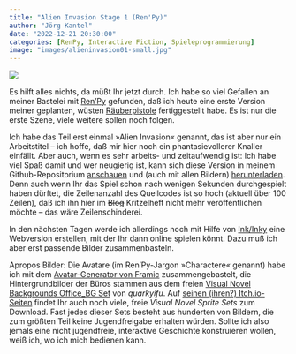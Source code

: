 ```yaml
---
title: "Alien Invasion Stage 1 (Ren'Py)"
author: "Jörg Kantel"
date: "2022-12-21 20:30:00"
categories: [RenPy, Interactive Fiction, Spieleprogrammierung]
image: "images/alieninvasion01-small.jpg"
---
```


[![](images/alieninvasion01.jpg)](https://www.flickr.com/photos/schockwellenreiter/52578098709/)

Es hilft alles nichts, da müßt Ihr jetzt durch. Ich habe so viel Gefallen an meiner Bastelei mit [Ren'Py](http://cognitiones.kantel-chaos-team.de/multimedia/spieleprogrammierung/renpy.html) gefunden, daß ich heute eine erste Version meiner geplanten, wüsten [Räuberpistole](https://kantel.github.io/posts/2022121502_avatare_fuer_renpy/) fertiggestellt habe. Es ist nur die erste Szene, viele weitere sollen noch folgen.

Ich habe das Teil erst einmal »Alien Invasion« genannt, das ist aber nur ein Arbeitstitel -- ich hoffe, daß mir hier noch ein phantasievollerer Knaller einfällt. Aber auch, wenn es sehr arbeits- und zeitaufwendig ist: Ich habe viel Spaß damit und wer neugierig ist, kann sich diese Version in meinem Github-Repositorium [anschauen](https://github.com/kantel/renpy/blob/master/renpyprojects/Alien%20Invasion/game/script.rpy) und (auch mit allen Bildern) [herunterladen](https://github.com/kantel/renpy/tree/master/renpyprojects/Alien%20Invasion/game/images). Denn auch wenn Ihr das Spiel schon nach wenigen Sekunden durchgespielt haben dürftet, die Zeilenanzahl des Quellcodes ist so hoch (aktuell über 100 Zeilen), daß ich ihn hier im ~~Blog~~ Kritzelheft nicht mehr veröffentlichen möchte -- das wäre Zeilenschinderei.

In den nächsten Tagen werde ich allerdings noch mit Hilfe von [Ink/Inky](http://cognitiones.kantel-chaos-team.de/multimedia/spieleprogrammierung/inkle.html) eine Webversion erstellen, mit der Ihr dann online spielen könnt. Dazu muß ich aber erst passende Bilder zusammenbasteln.

Apropos Bilder: Die Avatare (im Ren'Py-Jargon »Charactere« genannt) habe ich mit dem [Avatar-Generator von Framic](https://framiq.com/) zusammengebastelt, die Hintergrundbilder der Büros stammen aus dem freien [Visual Novel Backgrounds Office_BG Set](https://quarkyifu.itch.io/visual-novel-backgrounds-office-bg-set) von *quarkyifu*. Auf [seinen (ihren?) Itch.io-Seiten](https://quarkyifu.itch.io/) findet Ihr auch noch viele, freie *Visual Novel Sprite Sets* zum Download. Fast jedes dieser Sets besteht aus hunderten von Bildern, die zum größten Teil keine Jugendfreigabe erhalten würden. Sollte ich also jemals eine nicht jugendfreie, interaktive Geschichte konstruieren wollen, weiß ich, wo ich mich bedienen kann.